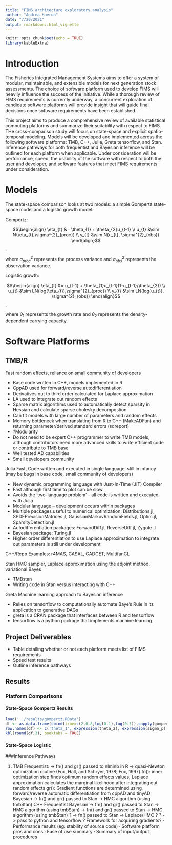 ```yaml
---
title: "FIMS architecture exploratory analysis"
author: "Andrea Havron"
date: "7/20/2021"
output: rmarkdown::html_vignette
---
```


```r
knitr::opts_chunk$set(echo = TRUE)
library(kableExtra)
```


# Introduction

The Fisheries Integrated Management Systems aims to offer a system of modular, maintainable, and extensible models for next generation stock assessments. The choice of software platform used to develop FIMS will heavily influence the success of the initiative. While a thorough review of FIMS requirements is currently underway, a concurrent exploration of candidate software platforms will provide insight that will guide final decisions once software requirements have been established.

This project aims to produce a comprehensive review of available statistical computing platforms and summarize their suitability with respect to FIMS. THe cross-comparison study will focus on state-space and explicit spatio-temporal modeling. Models will be developed and implemented across the following software platforms: TMB, C++, Julia, Greta tensorflow, and Stan. Inference pathways for both frequentist and Bayesian inference will be outlined for each platform when applicable. Under consideration will be performance, speed, the usability of the software with respect to both the user and developer, and software features that meet FIMS requirements under consideration.

# Models

The state-space comparison looks at two models: a simple Gompertz state-space model and a logistic growth model.

Gompertz:

$$\begin{align}
\eta_{t} &= \theta_{1} + \theta_{2}u_{t-1} \\
u_{t} &\sim N(\eta_{t},\sigma^{2}_{proc}) \\
y_{t} &\sim N(u_{t}, \sigma^{2}_{obs})
\end{align}$$,

where $\sigma^{2}_{proc}$ represents the process variance and $\sigma^{2}_{obs}$ represents the observation variance.

Logistic growth:

$$\begin{align}
\eta_{t} &= u_{t-1} + \theta_{1}u_{t-1}(1-u_{t-1}/\theta_{2}) \\
u_{t} &\sim LN(log(\eta_{t}),\sigma^{2}_{proc}) \\
y_{t} &\sim LN(log(u_{t}), \sigma^{2}_{obs})
\end{align}$$,

where $\theta_{1}$ represents the growth rate and $\theta_{2}$ represents the density-dependent carrying capacity.

# Software Platforms
## TMB/R
Fast random effects, reliance on small community of developers

* Base code written in C++, models implemented in R
* CppAD used for forward/reverse autodifferentiation
* Derivatives out to third order calculated for Laplace approximation
* LA used to integrate out random effects
* Sparse matrix algorithms used to automatically detect sparsity in Hessian and calculate sparse cholesky decompostion
* Can fit models with large number of parameters and random effects
* Memory bottleneck when translating from R to C++ (MakeADFun) and returning parameter/derived standard errors (sdreport)
* ?Modularity
* Do not need to be expert C++ programmer to write TMB models, although contributors need more advanced skills to write efficient code or contribute to TMB base
* Well tested AD capabilities
* Small developers community

Julia
Fast, Code written and executed in single language, still in infancy (may be bugs in base code, small community of developers)

* New dynamic programming language with Just-In-Time (JIT) Compiler
* Fast although first time to plot can be slow
* Avoids the ‘two-language problem’ – all code is written and executed with Julia
* Modular language – development occurs within packages
* Multiple packages useful to numerical optimization: Distributions.jl, SPDEPrecisionMatrices.jl, GaussianMarkovRandomFields.jl, Optim.jl, SparsityDetection.jl
* Autodifferentiation packages: ForwardDiff.jl, ReverseDiff.jl, Zygote.jl
* Bayesian package: Turing.jl
* Higher order differentiation to use Laplace approximation to integrate out parameters is still under development

C++/Rcpp
Examples: r4MAS, CASAL, GADGET, MultifanCL

Stan
HMC sampler, Laplace approximation using the adjoint method, variational Bayes

* TMBstan
* Writing code in Stan versus interacting with C++

Greta
Machine learning approach to Bayesian inference

* Relies on tensorflow to computationally automate Baye’s Rule in its application to generative DAGs
* greta is a CRAN package that interfaces between R and tensorflow
* tensorflow is a python package that implements machine learning

## Project Deliverables
      
* Table detailing whether or not each platform meets list of FIMS requirements
* Speed test results
* Outline inference pathways

## Results

### Platform Comparisons

#### State-Space Gompertz Results
```r
load('../results/gompertz.RData')
df <- as.data.frame(cbind(true=c(2,0.8,log(0.1),log(0.5)),sapply(gompertz.results, function(x) x$par.est)))
row.names(df) <- c('theta_1', expression(theta_2), expression(sigma_p), expression(sigma_o))
kbl(round(df,3), booktabs = TRUE)
```


#### State-Space Logistic

###Inference Pathways

1. TMB
Frequentist: -> fn() and gr() passed to nlminb in R -> quasi-Newton optimization routine (Fox, Hall, and Schryer, 1978; Fox, 1997)
fn(): inner optimization step finds optimum random effects values; Laplace approximation calculates the marginal likelihood after integrating out random effects
gr(): Gradient functions are determined using forward/reverse automatic differentiation from cppAD and tinyAD
Bayesian -> fn() and gr() passed to Stan -> HMC algorithm (using tmbStan)
C++
Frequentist
Bayesian -> fn() and gr() passed to Stan -> HMC algorithm (using tmbStan)
-> fn() and gr() passed to Stan -> HMC algorithm (using tmbStan)
? -> fn() passed to Stan -> Laplace/HMC ?
? -> pass to python and tensorflow ?
Framework for acquiring gradients?
·       Performance results (eg. stability of source code)
·       Software platform pros and cons
·       Ease of use summary
·       Summary of input/output  procedures

